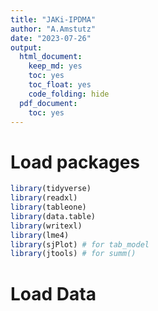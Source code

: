 ```yaml
---
title: "JAKi-IPDMA"
author: "A.Amstutz"
date: "2023-07-26"
output:
  html_document:
    keep_md: yes
    toc: yes
    toc_float: yes
    code_folding: hide
  pdf_document:
    toc: yes
---
```


# Load packages
```r
library(tidyverse)
library(readxl)
library(tableone)
library(data.table)
library(writexl)
library(lme4)
library(sjPlot) # for tab_model
library(jtools) # for summ()

```

# Load Data
```r


```

